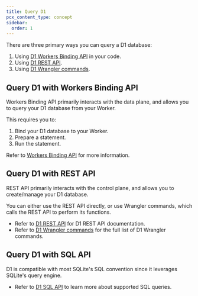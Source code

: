 ```yaml
---
title: Query D1
pcx_content_type: concept
sidebar:
  order: 1
---
```


There are three primary ways you can query a D1 database:

1. Using [D1 Workers Binding API](/d1/worker-api/) in your code.
2. Using [D1 REST API](/api/operations/cloudflare-d1-create-database).
3. Using [D1 Wrangler commands](/d1/wrangler-commands/).

## Query D1 with Workers Binding API

Workers Binding API primarily interacts with the data plane, and allows you to query your D1 database from your Worker.

This requires you to:

1. Bind your D1 database to your Worker.
2. Prepare a statement.
3. Run the statement.

Refer to [Workers Binding API](/d1/worker-api/) for more information.

## Query D1 with REST API

REST API primarily interacts with the control plane, and allows you to create/manage your D1 database.

You can either use the REST API directly, or use Wrangler commands, which calls the REST API to perform its functions.

- Refer to [D1 REST API](/api/operations/cloudflare-d1-create-database) for D1 REST API documentation.
- Refer to [D1 Wrangler commands](/d1/rest-api/wrangler-commands/) for the full list of D1 Wrangler commands.

## Query D1 with SQL API

D1 is compatible with most SQLite's SQL convention since it leverages SQLite's query engine.

- Refer to [D1 SQL API](/d1/sql-api/sql-statements/) to learn more about supported SQL queries.